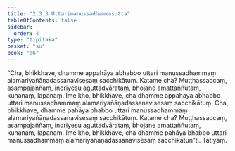 ```yaml
---
title: "2.3.3 Uttarimanussadhammasutta"
tableOfContents: false
sidebar:
  order: 4
type: "tipitaka"
basket: "su"
book: "a6"
---
```



<DynamicBreadcrumb />

<Division number="77" book="a6">

<Paragraph number="659" book="a6">
“Cha, bhikkhave, dhamme appahāya abhabbo uttari manussadhammaṃ alamariyañāṇadassanavisesaṃ sacchikātuṃ. Katame cha? Muṭṭhassaccaṃ, asampajaññaṃ, indriyesu aguttadvārataṃ, bhojane amattaññutaṃ, kuhanaṃ, lapanaṃ. Ime kho, bhikkhave, cha dhamme appahāya abhabbo uttari manussadhammaṃ alamariyañāṇadassanavisesaṃ sacchikātuṃ.
</Paragraph>

<Paragraph number="660" book="a6">
Cha, bhikkhave, dhamme pahāya bhabbo uttari manussadhammaṃ alamariyañāṇadassanavisesaṃ sacchikātuṃ. Katame cha? Muṭṭhassaccaṃ, asampajaññaṃ, indriyesu aguttadvārataṃ, bhojane amattaññutaṃ, kuhanaṃ, lapanaṃ. Ime kho, bhikkhave, cha dhamme pahāya bhabbo uttari manussadhammaṃ alamariyañāṇadassanavisesaṃ sacchikātun”ti.

</Paragraph>
</Division>

<Paragraph number="661" type="center" book="a6">
Tatiyaṃ.
</Paragraph>